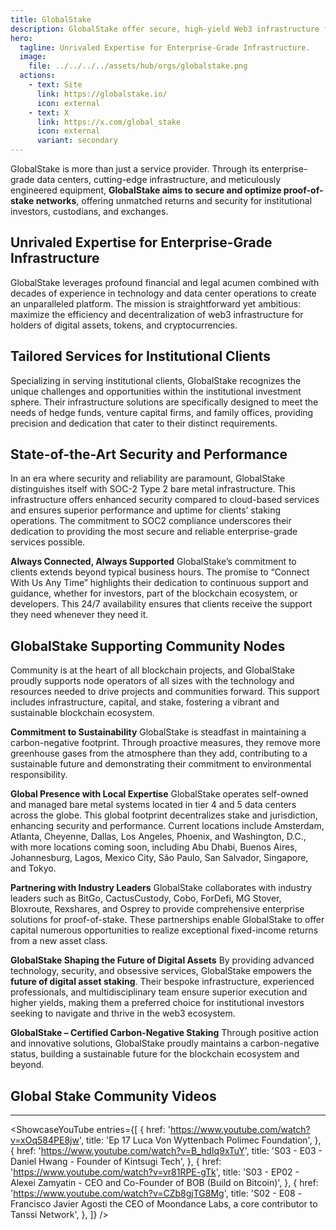 ```yaml
---
title: GlobalStake
description: GlobalStake offer secure, high-yield Web3 infrastructure for institutional investors, providing SOC2-compliant, carbon-negative staking services globally.
hero:
  tagline: Unrivaled Expertise for Enterprise-Grade Infrastructure.
  image: 
    file: ../../../../assets/hub/orgs/globalstake.png
  actions:
    - text: Site
      link: https://globalstake.io/
      icon: external
    - text: X
      link: https://x.com/global_stake
      icon: external
      variant: secondary
---
```



GlobalStake is more than just a service provider. Through its enterprise-grade data centers, cutting-edge infrastructure, and meticulously engineered equipment, **GlobalStake aims to secure and optimize proof-of-stake networks**, offering unmatched returns and security for institutional investors, custodians, and exchanges.

## Unrivaled Expertise for Enterprise-Grade Infrastructure
GlobalStake leverages profound financial and legal acumen combined with decades of experience in technology and data center operations to create an unparalleled platform. The mission is straightforward yet ambitious: maximize the efficiency and decentralization of web3 infrastructure for holders of digital assets, tokens, and cryptocurrencies.

## Tailored Services for Institutional Clients
Specializing in serving institutional clients, GlobalStake recognizes the unique challenges and opportunities within the institutional investment sphere. Their infrastructure solutions are specifically designed to meet the needs of hedge funds, venture capital firms, and family offices, providing precision and dedication that cater to their distinct requirements.

## State-of-the-Art Security and Performance
In an era where security and reliability are paramount, GlobalStake distinguishes itself with SOC-2 Type 2 bare metal infrastructure. This infrastructure offers enhanced security compared to cloud-based services and ensures superior performance and uptime for clients’ staking operations. The commitment to SOC2 compliance underscores their dedication to providing the most secure and reliable enterprise-grade services possible.

**Always Connected, Always Supported**
GlobalStake’s commitment to clients extends beyond typical business hours. The promise to “Connect With Us Any Time” highlights their dedication to continuous support and guidance, whether for investors, part of the blockchain ecosystem, or developers. This 24/7 availability ensures that clients receive the support they need whenever they need it.

## GlobalStake Supporting Community Nodes
Community is at the heart of all blockchain projects, and GlobalStake proudly supports node operators of all sizes with the technology and resources needed to drive projects and communities forward. This support includes infrastructure, capital, and stake, fostering a vibrant and sustainable blockchain ecosystem.

**Commitment to Sustainability**
GlobalStake is steadfast in maintaining a carbon-negative footprint. Through proactive measures, they remove more greenhouse gases from the atmosphere than they add, contributing to a sustainable future and demonstrating their commitment to environmental responsibility.

**Global Presence with Local Expertise**
GlobalStake operates self-owned and managed bare metal systems located in tier 4 and 5 data centers across the globe. This global footprint decentralizes stake and jurisdiction, enhancing security and performance. Current locations include Amsterdam, Atlanta, Cheyenne, Dallas, Los Angeles, Phoenix, and Washington, D.C., with more locations coming soon, including Abu Dhabi, Buenos Aires, Johannesburg, Lagos, Mexico City, São Paulo, San Salvador, Singapore, and Tokyo.

**Partnering with Industry Leaders**
GlobalStake collaborates with industry leaders such as BitGo, CactusCustody, Cobo, ForDefi, MG Stover, Bloxroute, Rexshares, and Osprey to provide comprehensive enterprise solutions for proof-of-stake. These partnerships enable GlobalStake to offer capital numerous opportunities to realize exceptional fixed-income returns from a new asset class.

**GlobalStake Shaping the Future of Digital Assets**
By providing advanced technology, security, and obsessive services, GlobalStake empowers the **future of digital asset staking**. Their bespoke infrastructure, experienced professionals, and multidisciplinary team ensure superior execution and higher yields, making them a preferred choice for institutional investors seeking to navigate and thrive in the web3 ecosystem.

**GlobalStake – Certified Carbon-Negative Staking**
Through positive action and innovative solutions, GlobalStake proudly maintains a carbon-negative status, building a sustainable future for the blockchain ecosystem and beyond.

## Global Stake Community Videos
----------------
<ShowcaseYouTube
  entries={[
          {
      href: 'https://www.youtube.com/watch?v=xOq584PE8jw',
      title: 'Ep 17 Luca Von Wyttenbach Polimec Foundation',
     },
               {
      href: 'https://www.youtube.com/watch?v=B_hdIq9xTuY',
      title: 'S03 - E03 - Daniel Hwang - Founder of Kintsugi Tech',
     },
               {
      href: 'https://www.youtube.com/watch?v=vr81RPE-gTk',
      title: 'S03 - EP02 - Alexei Zamyatin - CEO and Co-Founder of BOB (Build on Bitcoin)',
     },
               {
      href: 'https://www.youtube.com/watch?v=CZb8gjTG8Mg',
      title: 'S02 - E08 -Francisco Javier Agosti the CEO of Moondance Labs, a core contributor to Tanssi Network',
     },
  ]}
/>